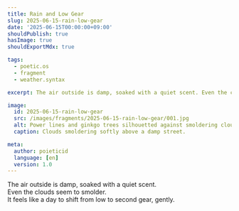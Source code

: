 ```yaml
---
title: Rain and Low Gear
slug: 2025-06-15-rain-low-gear
date: '2025-06-15T00:00:00+09:00'
shouldPublish: true
hasImage: true
shouldExportMdx: true

tags:
  - poetic.os
  - fragment
  - weather.syntax

excerpt: The air outside is damp, soaked with a quiet scent. Even the clouds seem to smolder.

image:
  id: 2025-06-15-rain-low-gear
  src: /images/fragments/2025-06-15-rain-low-gear/001.jpg
  alt: Power lines and ginkgo trees silhouetted against smoldering clouds on a rainy morning.
  caption: Clouds smoldering softly above a damp street.

meta:
  author: poieticid
  language: [en]
  version: 1.0
---
```


The air outside is damp, soaked with a quiet scent.  
Even the clouds seem to smolder.  
It feels like a day to shift from low to second gear, gently.